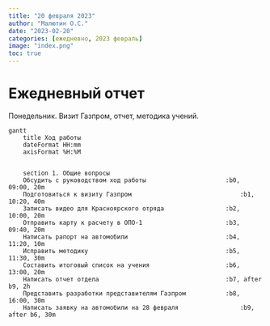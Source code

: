 ```yaml
---
title: "20 февраля 2023"
author: "Малютин О.С."
date: "2023-02-20"
categories: [ежедневно, 2023 февраль]
image: "index.png"
toc: true
---
```




# Ежедневный отчет

Понедельник. Визит Газпром, отчет, методика учений.


```mermaid
gantt
    title Ход работы
    dateFormat HH:mm
    axisFormat %H:%M

   
    section 1. Общие вопросы
    Обсудить с руководством ход работы                      :b0, 09:00, 20m
    Подготовиться к визиту Газпром                              :b1, 10:20, 40m
    Записать видео для Красноярского отряда                 :b2, 10:00, 20m
    Отправить карту к расчету в ОПО-1                       :b3, 09:40, 20m
    Написать рапорт на автомобили                           :b4, 11:20, 10m
    Исправить методику                                      :b5, 11:30, 30m
    Составить итоговый список на учения                     :b6, 13:00, 20m
    Написать отчет отдела                                   :b7, after b9, 2h
    Представить разработки представителям Газпром           :b8, 16:00, 30m
    Написать заявку на автомобили на 28 февраля                 :b9, after b6, 30m

```


